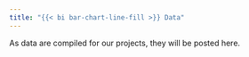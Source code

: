 ```yaml
---
title: "{{< bi bar-chart-line-fill >}} Data"
---
```


As data are compiled for our projects, they will be posted here.
